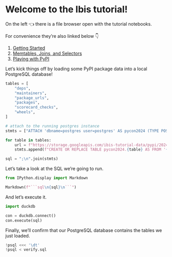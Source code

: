# Welcome to the Ibis tutorial!

On the left 👈 there is a file browser open with the tutorial notebooks.

For convenience they're also linked below 👇

1. [Getting Started](./01%20-%20Getting%20Started.ipynb)
1. [Memtables, Joins, and Selectors](./02%20-%20Memtables,%20Joins,%20and%20Selectors.ipynb)
1. [Playing with PyPI](./03%20-%20Playing%20with%20PyPI.ipynb)


Let's kick things off by loading some PyPI package data into a local PostgreSQL database!


```python
tables = [
    "deps",
    "maintainers",
    "package_urls",
    "packages",
    "scorecard_checks",
    "wheels",
]

# attach to the running postgres instance
stmts = ["ATTACH 'dbname=postgres user=postgres' AS pycon2024 (TYPE POSTGRES)"]

for table in tables:
    url = f"https://storage.googleapis.com/ibis-tutorial-data/pypi/2024-04-24/{table}.parquet"
    stmts.append(f"CREATE OR REPLACE TABLE pycon2024.{table} AS FROM '{url}'")

sql = ";\n".join(stmts)
```

Let's take a look at the SQL we're going to run.

```python
from IPython.display import Markdown

Markdown(f"```sql\n{sql}\n```")
```

And let's execute it.

```python
import duckdb

con = duckdb.connect()
con.execute(sql)
```

Finally, we'll confirm that our PostgreSQL database contains the tables we just loaded.

```python
!psql <<< '\dt'
!psql < verify.sql
```
